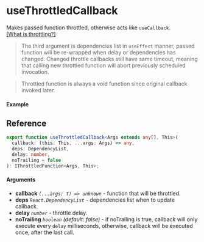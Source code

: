 
<Meta title="Callback/useThrottledCallback" component={Example} />

# useThrottledCallback

Makes passed function throttled, otherwise acts like `useCallback`.  
[\[What is throttling?\]](https://css-tricks.com/debouncing-throttling-explained-examples/#throttle)

> The third argument is dependencies list in `useEffect` manner, passed function will be re-wrapped
> when delay or dependencies has changed. Changed throttle callbacks still have same timeout, meaning
> that calling new throttled function will abort previously scheduled invocation.

> Throttled function is always a void function since original callback invoked later.

#### Example

<Canvas>
  <Story story={Example} inline />
</Canvas>

## Reference

```ts
export function useThrottledCallback<Args extends any[], This>(
  callback: (this: This, ...args: Args) => any,
  deps: DependencyList,
  delay: number,
  noTrailing = false
): IThrottledFunction<Args, This>;
```

#### Arguments

- **callback** _`(...args: T) => unknown`_ - function that will be throttled.
- **deps** _`React.DependencyList`_ - dependencies list when to update callback.
- **delay** _`number`_ - throttle delay.
- **noTrailing** _`boolean`_ _(default: false)_ - if noTrailing is true, callback will only execute
  every `delay` milliseconds, otherwise, callback will be executed once, after the last call.

